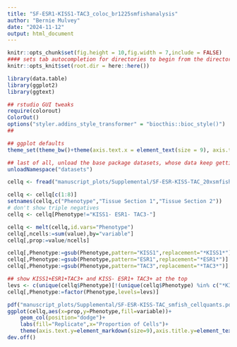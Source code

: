 ```yaml
---
title: "SF-ESR1-KISS1-TAC3_coloc_br1225smfishanalysis"
author: "Bernie Mulvey"
date: "2024-11-12"
output: html_document
---
```


```r
knitr::opts_chunk$set(fig.height = 10,fig.width = 7,include = FALSE)
#### sets tab autocompletion for directories to begin from the directory containing the .Rproj session, instead of the script's directory if different
knitr::opts_knit$set(root.dir = here::here())

library(data.table)
library(ggplot2)
library(ggtext)

## rstudio GUI tweaks
require(colorout)
ColorOut()
options("styler.addins_style_transformer" = "biocthis::bioc_style()")
##

## ggplot defaults
theme_set(theme_bw()+theme(axis.text.x = element_text(size = 9), axis.title.x = element_text(size = 8), axis.text.y = element_text(size = 8), axis.title.y = element_text(size =9), plot.title = element_markdown(size = 11,hjust=0.5), strip.text = element_text(size=11), legend.text = element_text(size=8), legend.title = element_text(size=9,hjust=0.5)))

## last of all, unload the base package datasets, whose data keep getting in the way of autocompletions (e.g., Theoph is priortized over TRUE)
unloadNamespace("datasets")
```

```r
cellq <- fread("manuscript_plots/Supplemental/SF-ESR-KISS-TAC_20xsmfish_and_cellquants/br1225 esrTacKiss smfish quant from atharv 110724.txt")

cellq <- cellq[c(1:8)]
setnames(cellq,c("Phenotype","Tissue Section 1","Tissue Section 2"))
# don't show triple negatives
cellq <- cellq[Phenotype!="KISS1- ESR1- TAC3-"]

cellq <- melt(cellq,id.vars="Phenotype")
cellq[,ncells:=sum(value),by="variable"]
cellq[,prop:=value/ncells]

cellq[,Phenotype:=gsub(Phenotype,pattern="KISS1",replacement="*KISS1*")]
cellq[,Phenotype:=gsub(Phenotype,pattern="ESR1",replacement="*ESR1*")]
cellq[,Phenotype:=gsub(Phenotype,pattern="TAC3",replacement="*TAC3*")]

## show KISS1+ESR1+TAC3+ and KISS- ESR1+ TAC3+ at the top
levs <- c(unique(cellq$Phenotype)[!(unique(cellq$Phenotype) %in% c("*KISS1*+ *ESR1*+ *TAC3*+","*KISS1*- *ESR1*+ *TAC3*+"))],"*KISS1*- *ESR1*+ *TAC3*+","*KISS1*+ *ESR1*+ *TAC3*+")
cellq[,Phenotype:=factor(Phenotype,levels=levs)]

pdf("manuscript_plots/Supplemental/SF-ESR-KISS-TAC_smfish_cellquants.pdf",width=8.5,height=11)
ggplot(cellq,aes(x=prop,y=Phenotype,fill=variable))+
    geom_col(position="dodge")+
    labs(fill="Replicate",x="Proportion of Cells")+
    theme(axis.text.y=element_markdown(size=9),axis.title.y=element_text(size=10),axis.text.x=element_text(size=9),axis.title.x=element_text(size=10))
dev.off()







```